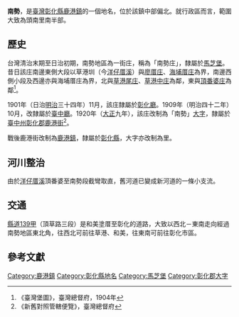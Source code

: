 {{noteTA　
|1 = zh-cn:庄; zh-hk:庄; zh-tw:庄;
}}
'''南勢'''，是[[臺灣|臺灣]][[彰化縣|彰化縣]][[鹿港鎮|鹿港鎮]]的一個地名，位於該鎮中部偏北。就行政區而言，範圍大致為頭南里南半部。

==歷史==
台灣清治末期至日治初期，南勢地區為一街庄，稱為「南勢庄」，隸屬於[[馬芝堡|馬芝堡]]。昔日該庄南邊東側大段以草港圳（今[[洋仔厝溪|洋仔厝溪]]）與[[廖厝庄|廖厝庄]]、[[海埔厝庄|海埔厝庄]]為界，南邊西側小段及西邊亦與海埔厝庄為界，北與[[草港尾庄|草港尾庄]]、[[草港中庄|草港中庄]]為鄰，東與[[頂番婆庄|頂番婆庄]]為鄰<ref>《臺灣堡圖》，臺灣總督府，1904年</ref>。

1901年（日治[[明治|明治]]三十四年）11月，該庄隸屬於[[彰化廳|彰化廳]]。1909年（明治四十二年）10月，改隸屬於[[臺中廳|臺中廳]]。1920年（[[大正|大正]]九年），該庄改制為「南勢」[[大字|大字]]，隸屬於[[臺中州|臺中州]][[彰化郡|彰化郡]][[鹿港街|鹿港街]]<ref>《新舊對照管轄便覽》，臺灣總督府</ref>。

戰後鹿港街改制為[[鹿港鎮|鹿港鎮]]，隸屬於[[彰化縣|彰化縣]]，大字亦改制為里。

==河川整治==
由於[[洋仔厝溪|洋仔厝溪]]頂番婆至南勢段截彎取直，舊河道已變成新河道的一條小支流。

==交通==
[[縣道139號|縣道139甲]]（頂草路三段）是和美塗厝至彰化的道路，大致以西北－東南走向經過南勢地區東北角，往西北可前往草港、和美，往東南可前往彰化市區。

==參考文獻==
{{reflist}}

{{彰化郡}}

[[Category:鹿港鎮|Category:鹿港鎮]]
[[Category:彰化縣地名|Category:彰化縣地名]]
[[Category:馬芝堡|Category:馬芝堡]]
[[Category:彰化郡大字|Category:彰化郡大字]]